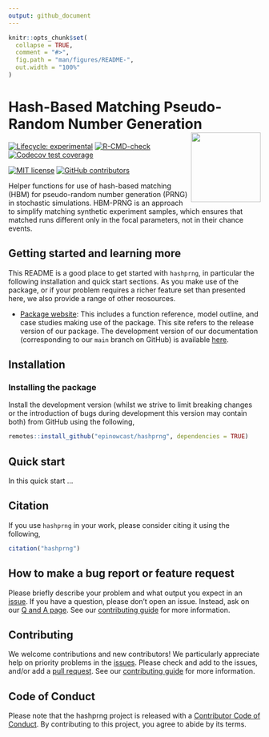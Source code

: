 ```yaml
---
output: github_document
---
```


<!-- README.md is generated from README.Rmd. Please edit that file -->

```r
knitr::opts_chunk$set(
  collapse = TRUE,
  comment = "#>",
  fig.path = "man/figures/README-",
  out.width = "100%"
)
```

# Hash-Based Matching Pseudo-Random Number Generation <a href='https://package.epinowcast.org'><img src='man/figures/logo.png' align="right" height="139" /></a>

[![Lifecycle:
experimental](https://img.shields.io/badge/lifecycle-experimental-orange.svg)](https://www.tidyverse.org/lifecycle/#experimental)
[![R-CMD-check](https://github.com/epinowcast/hashprng/workflows/R-CMD-check/badge.svg)](https://github.com/epinowcast/epinowcast/actions/workflows/R-CMD-check.yaml) [![Codecov test coverage](https://codecov.io/gh/epinowcast/hashprng/branch/main/graph/badge.svg)](https://app.codecov.io/gh/epinowcast/hashprng)

[![MIT
license](https://img.shields.io/badge/License-MIT-blue.svg)](https://github.com/epinowcast/hashprng/blob/main/LICENSE.md/)
[![GitHub contributors](https://img.shields.io/github/contributors/epinowcast/hashprng)](https://github.com/epinowcast/hashprng/graphs/contributors)

Helper functions for use of hash-based matching (HBM) for pseudo-random number generation (PRNG) in stochastic simulations. HBM-PRNG is an approach to simplify matching synthetic experiment samples, which ensures that matched runs different only in the focal parameters, not in their chance events.

## Getting started and learning more

This README is a good place to get started with `hashprng`, in particular the following installation and quick start sections. As you make use of the package, or if your problem requires a richer feature set than presented here, we also provide a range of other reosources.

- [Package website](): This includes a function reference, model outline, and case studies making use of the package. This site refers to the release version of our package. The development version of our documentation (corresponding to our `main` branch on GitHub) is available [here]().

## Installation

### Installing the package

Install the development version (whilst we strive to limit breaking changes or the introduction of bugs during development this version may contain both) from GitHub using the following,

```r
remotes::install_github("epinowcast/hashprng", dependencies = TRUE)
```

## Quick start

In this quick start ...

## Citation

If you use `hashprng` in your work, please consider citing it using the following,

```r
citation("hashprng")
```

## How to make a bug report or feature request

Please briefly describe your problem and what output you expect in an [issue](https://github.com/epinowcast/hashprng/issues). If you have a question, please don't open an issue. Instead, ask on our [Q and A page](https://github.com/epinowcast/hashprng/discussions/categories/q-a). See our [contributing guide](https://github.com/epinowcast/hashprng/blob/main/CONTRIBUTING.md) for more information.

## Contributing

We welcome contributions and new contributors! We particularly appreciate help on priority problems in the [issues](https://github.com/epinowcast/hashprng/issues). Please check and add to the issues, and/or add a [pull request](https://github.com/epinowcast/hashprng/pulls). See our [contributing guide](https://github.com/epinowcast/hashprng/blob/main/CONTRIBUTING.md) for more information.

## Code of Conduct

Please note that the hashprng project is released with a [Contributor Code of Conduct](https://contributor-covenant.org/version/2/1/CODE_OF_CONDUCT.html). By contributing to this project, you agree to abide by its terms.
